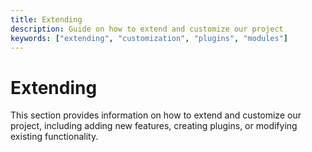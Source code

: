 ```yaml
---
title: Extending
description: Guide on how to extend and customize our project
keywords: ["extending", "customization", "plugins", "modules"]
---
```


# Extending

This section provides information on how to extend and customize our project, including adding new features, creating plugins, or modifying existing functionality.
